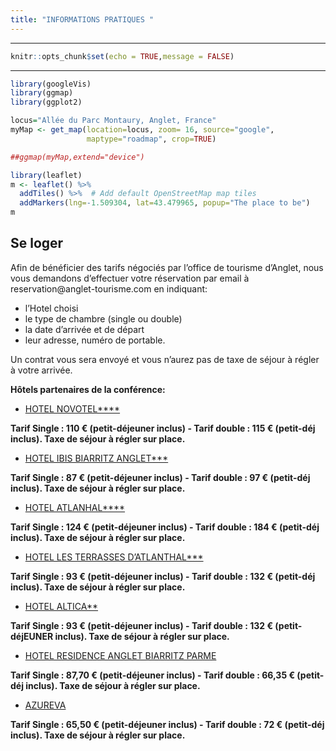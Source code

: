 ```yaml
---
title: "INFORMATIONS PRATIQUES "
---
```


***

```r
knitr::opts_chunk$set(echo = TRUE,message = FALSE)
```

***
```r
library(googleVis)
library(ggmap)
library(ggplot2)
```

```r
locus="Allée du Parc Montaury, Anglet, France"
myMap <- get_map(location=locus, zoom= 16, source="google", 
                 maptype="roadmap", crop=TRUE)
```

```r
##ggmap(myMap,extend="device")
```

```r
library(leaflet)
m <- leaflet() %>%
  addTiles() %>%  # Add default OpenStreetMap map tiles
  addMarkers(lng=-1.509304, lat=43.479965, popup="The place to be")
m
```

## Se loger

Afin de bénéficier des tarifs négociés par l'office de tourisme d'Anglet, nous vous demandons d'effectuer votre réservation par email  à reservation@anglet-tourisme.com en indiquant:

- l'Hotel choisi
- le type de chambre (single ou double)
- la date d'arrivée et de départ
- leur adresse, numéro de portable.

Un contrat vous sera envoyé et vous n'aurez pas de taxe de séjour à régler à votre arrivée.


**Hôtels partenaires de la conférence:**

- [HOTEL NOVOTEL****](http://www.anglet-tourisme.com/diffusio/fr/ou-dormir/hebergements/hotel/anglet/novotel-resort--spa-biarritz-anglet-ang003_TFOHOTAQU06401SGM8T.php#we12[glGeo]=13~43.4509~-1.5764~43.5348~-1.4722&we12[glOnglet]=none&we12[glDispo]=0~0~0~0&we12[id0]=|LiHotelsV01|Defaut|0|1|MoHotelsV01|FO|S&prefixeInst=we12&layerId=id0)

**Tarif Single : 110 € (petit-déjeuner inclus) -  Tarif double : 115 €
(petit-déj inclus). Taxe de séjour à régler sur place.**

- [HOTEL IBIS BIARRITZ ANGLET***](http://www.anglet-tourisme.com/diffusio/fr/ou-dormir/hebergements/hotel/anglet/hotel-ibis-biarritz-anglet-aeroport_TFOHOTAQU06401SGNKR.php#we12[glGeo]=13~43.4509~-1.5764~43.5348~-1.4722&we12[glOnglet]=none&we12[glDispo]=0~0~0~0&we12[id0]=|LiHotelsV01|Defaut|0|1|MoHotelsV01|FO|S&prefixeInst=we12&layerId=id0)

**Tarif Single : 87 € (petit-déjeuner inclus) -  Tarif double : 97 €
(petit-déj inclus). Taxe de séjour à régler sur place.**



- [HOTEL ATLANHAL****](http://www.anglet-tourisme.com/diffusio/fr/ou-dormir/hebergements/hotel/anglet/hotel-atlanthal-ang004_TFOHOTAQU06401SGM8P.php#we12[glGeo]=13~43.4509~-1.5764~43.5348~-1.4722&we12[glOnglet]=none&we12[glDispo]=0~0~0~0&we12[id0]=|LiHotelsV01|Defaut|0|1|MoHotelsV01|FO|S&prefixeInst=we12&layerId=id0)

**Tarif Single : 124 € (petit-déjeuner inclus) -  Tarif double : 184 €
(petit-déj inclus). Taxe de séjour à régler sur place.**


- [HOTEL LES TERRASSES D'ATLANTHAL***](http://www.anglet-tourisme.com/diffusio/fr/ou-dormir/hebergements/hotel/anglet/hotel-les-terrasses-d-atlanthal-ang005_TFOHOTAQU06401SGMOM.php#we12[glGeo]=13~43.4509~-1.5764~43.5348~-1.4722&we12[glOnglet]=none&we12[glDispo]=0~0~0~0&we12[id0]=|LiHotelsV01|Defaut|0|1|MoHotelsV01|FO|S&prefixeInst=we12&layerId=id0)

**Tarif Single : 93 € (petit-déjeuner inclus) -  Tarif double : 132 € (petit-déj inclus). Taxe de séjour à
régler sur place.**

- [HOTEL ALTICA**](http://www.anglet-tourisme.com/diffusio/fr/ou-dormir/hebergements/hotel/anglet/hotel-altica-ang007_TFOHOTAQU06401SGML8.php#we12[glGeo]=13~43.4509~-1.5764~43.5348~-1.4722&we12[glOnglet]=none&we12[glDispo]=0~0~0~0&we12[id0]=|LiHotelsV01|Defaut|0|1|MoHotelsV01|FO|S&prefixeInst=we12&layerId=id0)

**Tarif Single : 93 € (petit-déjeuner inclus) -  Tarif double : 132 €
(petit-déjEUNER inclus). Taxe de séjour à régler sur place.**

- [HOTEL RESIDENCE ANGLET BIARRITZ PARME](http://www.anglet-tourisme.com/diffusio/fr/ou-dormir/hebergements/residence-hoteliere/anglet/residence-anglet-biarritz-parme-ang011_TFORETAQU06401SGMPE.php#we12[glGeo]=13~43.4509~-1.5764~43.5348~-1.4722&we12[glOnglet]=none&we12[glDispo]=0~0~0~0&we12[id0]=|LiResidencesV01|Defaut|0|1|MoVide&prefixeInst=we12&layerId=id0)

**Tarif Single : 87,70 € (petit-déjeuner inclus) -  Tarif double :
66,35 € (petit-déj inclus). Taxe de séjour à régler sur place.**



- [AZUREVA](http://www.anglet-tourisme.com/diffusio/fr/ou-dormir/hebergements/village-vacances/anglet/azureva-anglet-ang012_TFOVILAQU06401SGMRH.php#we12[glGeo]=13~43.4509~-1.5764~43.5348~-1.4722&we12[glOnglet]=none&we12[glDispo]=0~0~0~0&we12[id0]=|LiVillagesVacancesResidencesTourismeV01|Defaut|0|1|MoVide&prefixeInst=we12&layerId=id0)

**Tarif Single : 65,50 € (petit-déjeuner inclus) -  Tarif double : 72 €
(petit-déj inclus). Taxe de séjour à régler sur place.**



